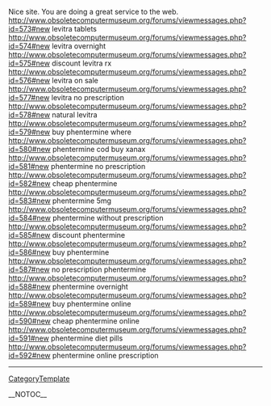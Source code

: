 Nice site. You are doing a great service to the web. http://www.obsoletecomputermuseum.org/forums/viewmessages.php?id=573#new levitra tablets
http://www.obsoletecomputermuseum.org/forums/viewmessages.php?id=574#new levitra overnight
http://www.obsoletecomputermuseum.org/forums/viewmessages.php?id=575#new discount levitra rx
http://www.obsoletecomputermuseum.org/forums/viewmessages.php?id=576#new levitra on sale
http://www.obsoletecomputermuseum.org/forums/viewmessages.php?id=577#new levitra no prescription
http://www.obsoletecomputermuseum.org/forums/viewmessages.php?id=578#new natural levitra
http://www.obsoletecomputermuseum.org/forums/viewmessages.php?id=579#new buy phentermine where
http://www.obsoletecomputermuseum.org/forums/viewmessages.php?id=580#new phentermine cod buy xanax
http://www.obsoletecomputermuseum.org/forums/viewmessages.php?id=581#new phentermine no prescription
http://www.obsoletecomputermuseum.org/forums/viewmessages.php?id=582#new cheap phentermine
http://www.obsoletecomputermuseum.org/forums/viewmessages.php?id=583#new phentermine 5mg
http://www.obsoletecomputermuseum.org/forums/viewmessages.php?id=584#new phentermine without prescription
http://www.obsoletecomputermuseum.org/forums/viewmessages.php?id=585#new discount phentermine
http://www.obsoletecomputermuseum.org/forums/viewmessages.php?id=586#new buy phentermine
http://www.obsoletecomputermuseum.org/forums/viewmessages.php?id=587#new no prescription phentermine
http://www.obsoletecomputermuseum.org/forums/viewmessages.php?id=588#new phentermine overnight
http://www.obsoletecomputermuseum.org/forums/viewmessages.php?id=589#new buy phentermine online
http://www.obsoletecomputermuseum.org/forums/viewmessages.php?id=590#new cheap phentermine online
http://www.obsoletecomputermuseum.org/forums/viewmessages.php?id=591#new phentermine diet pills
http://www.obsoletecomputermuseum.org/forums/viewmessages.php?id=592#new phentermine online prescription
----
[[CategoryTemplate]]

__NOTOC__